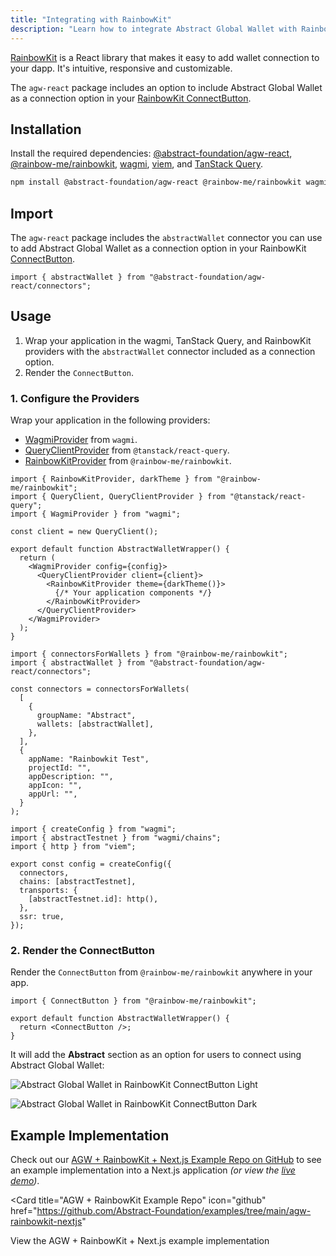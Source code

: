 ```yaml
---
title: "Integrating with RainbowKit"
description: "Learn how to integrate Abstract Global Wallet with RainbowKit."
---
```


[RainbowKit](https://www.rainbowkit.com/) is a React library
that makes it easy to add wallet connection to your dapp. It's intuitive, responsive and customizable.

The `agw-react` package includes an option to include Abstract Global Wallet
as a connection option in your [RainbowKit ConnectButton](https://www.rainbowkit.com/docs/connect-button).

## Installation

Install the required dependencies: [@abstract-foundation/agw-react](/abstract-global-wallet/agw-react/overview),
[@rainbow-me/rainbowkit](https://www.rainbowkit.com/docs/getting-started/installation),
[wagmi](https://wagmi.sh/react/getting-started/installation), [viem](https://viem.sh/getting-started/installation),
and [TanStack Query](https://tanstack.com/query/latest/docs/framework/react/installation).

```bash
npm install @abstract-foundation/agw-react @rainbow-me/rainbowkit wagmi viem@2.x @tanstack/react-query
```

## Import

The `agw-react` package includes the `abstractWallet` connector you can use to add Abstract Global Wallet as a
connection option in your RainbowKit [ConnectButton](https://www.rainbowkit.com/docs/connect-button).

```tsx
import { abstractWallet } from "@abstract-foundation/agw-react/connectors";
```

## Usage

1. Wrap your application in the wagmi, TanStack Query, and RainbowKit providers with the `abstractWallet` connector included as a connection option.
2. Render the `ConnectButton`.

### 1. Configure the Providers

Wrap your application in the following providers:

- [WagmiProvider](https://wagmi.sh/react/api/WagmiProvider) from `wagmi`.
- [QueryClientProvider](https://tanstack.com/query/latest/docs/framework/react/reference/QueryClientProvider) from `@tanstack/react-query`.
- [RainbowKitProvider](https://www.rainbowkit.com/docs/customization#customizing-the-connect-button) from `@rainbow-me/rainbowkit`.

<CodeGroup>

```tsx Providers
import { RainbowKitProvider, darkTheme } from "@rainbow-me/rainbowkit";
import { QueryClient, QueryClientProvider } from "@tanstack/react-query";
import { WagmiProvider } from "wagmi";

const client = new QueryClient();

export default function AbstractWalletWrapper() {
  return (
    <WagmiProvider config={config}>
      <QueryClientProvider client={client}>
        <RainbowKitProvider theme={darkTheme()}>
          {/* Your application components */}
        </RainbowKitProvider>
      </QueryClientProvider>
    </WagmiProvider>
  );
}
```

```tsx RainbowKit Config
import { connectorsForWallets } from "@rainbow-me/rainbowkit";
import { abstractWallet } from "@abstract-foundation/agw-react/connectors";

const connectors = connectorsForWallets(
  [
    {
      groupName: "Abstract",
      wallets: [abstractWallet],
    },
  ],
  {
    appName: "Rainbowkit Test",
    projectId: "",
    appDescription: "",
    appIcon: "",
    appUrl: "",
  }
);
```

```tsx Wagmi Config
import { createConfig } from "wagmi";
import { abstractTestnet } from "wagmi/chains";
import { http } from "viem";

export const config = createConfig({
  connectors,
  chains: [abstractTestnet],
  transports: {
    [abstractTestnet.id]: http(),
  },
  ssr: true,
});
```

</CodeGroup>

### 2. Render the ConnectButton

Render the `ConnectButton` from `@rainbow-me/rainbowkit` anywhere in your app.

```tsx
import { ConnectButton } from "@rainbow-me/rainbowkit";

export default function AbstractWalletWrapper() {
  return <ConnectButton />;
}
```

It will add the **Abstract** section as an option for users to connect using Abstract Global Wallet:

<img
  className="block dark:hidden"
  src="/images/agw-rainbowkit.png"
  alt="Abstract Global Wallet in RainbowKit ConnectButton Light"
/>

<img
  className="hidden dark:block"
  src="/images/agw-rainbowkit.png"
  alt="Abstract Global Wallet in RainbowKit ConnectButton Dark"
/>

## Example Implementation

Check out our [AGW + RainbowKit + Next.js Example Repo on GitHub](https://github.com/Abstract-Foundation/examples/tree/main/agw-rainbowkit-nextjs) to
see an example implementation into a Next.js application _(or view the [live demo](https://agw-rainbowkit.vercel.app/))_.

<Card
  title="AGW + RainbowKit Example Repo"
  icon="github"
  href="https://github.com/Abstract-Foundation/examples/tree/main/agw-rainbowkit-nextjs"
>
  View the AGW + RainbowKit + Next.js example implementation
</Card>
